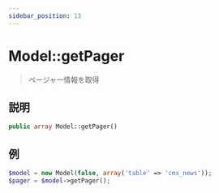 ```yaml
---
sidebar_position: 13
---
```


# Model::getPager

> ページャー情報を取得

## 説明

```php
public array Model::getPager()
```

## 例

```php title="Controller"
$model = new Model(false, array('table' => 'cms_news'));
$pager = $model->getPager();
```
